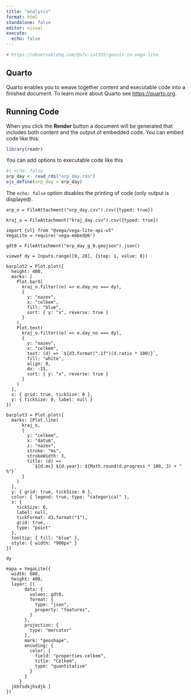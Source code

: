 ```yaml
---
title: "analysis"
format: html
standalone: false
editor: visual
execute: 
  echo: false
---
```


```r
# https://observablehq.com/@sfu-iat355/geovis-in-vega-lite
```

## Quarto

Quarto enables you to weave together content and executable code into a finished document.
To learn more about Quarto see <https://quarto.org>.

## Running Code

When you click the **Render** button a document will be generated that includes both content and the output of embedded code.
You can embed code like this:

```r
library(readr)
```

You can add options to executable code like this

```r
#| echo: false
orp_day <- read_rds("orp_day.rds")
ojs_define(orp_day = orp_day)
```

The `echo: false` option disables the printing of code (only output is displayed).

```ojs
orp_o = FileAttachment("orp_day.csv").csv({typed: true})
```

```ojs
kraj_o = FileAttachment("kraj_day.csv").csv({typed: true})
```

```ojs
import {vl} from "@vega/vega-lite-api-v5"
VegaLite = require('vega-embed@6')
```

```ojs
gdt0 = FileAttachment("orp_day_g_0.geojson").json()
```

```ojs
viewof dy = Inputs.range([0, 28], {step: 1, value: 0})
```

```ojs
barplot2 = Plot.plot({
  height: 400,
  marks: [
    Plot.barX(
      kraj_o.filter((e) => e.day_no === dy),
      {
        y: "nazev",
        x: "celkem",
        fill: "blue",
        sort: { y: "x", reverse: true }
      }
    ),
    Plot.text(
      kraj_o.filter((e) => e.day_no === dy),
      {
        y: "nazev",
        x: "celkem",
        text: (d) => `${d3.format(".1f")(d.ratio * 100)}`,
        fill: "white",
        align: 0,
        dx: -15,
        sort: { y: "x", reverse: true }
      }
    )
  ],
  x: { grid: true, tickSize: 0 },
  y: { tickSize: 0, label: null }
})
```

```ojs
barplot3 = Plot.plot({
  marks: [Plot.line(
      kraj_o,
      {
        y: "celkem",
        x: "datum",
        z: "nazev",
        stroke: "ms",
        strokeWidth: 3,
        title: (d) =>
          `${d.ms} ${d.year}: ${Math.round(d.progress * 100, 3) + " %"}`
      }
    )
  ],
  y: { grid: true, tickSize: 0 },
  color: { legend: true, type: "categorical" },
  x: {
    tickSize: 0,
    label: null,
    tickFormat: d3.format("1"),
    grid: true,
    type: "point"
  },
  tooltip: { fill: "blue" },
  style: { width: "900px" }
})
```

```ojs
dy
```

```ojs
mapa = VegaLite({
  width: 600,
  height: 400,
  layer: [{
       data: {
         values: gdt0,
         format: {
           type: "json",
           property: "features",
         }
       },
       projection: {
         type: "mercator"
       },
       mark: "geoshape",
       encoding: {
         color: { 
           field: "properties.celkem",
           title: "Celkem",
           type: "quantitative"
         }
       }     
     }
  jkhfsdkjhsdjk ]
})
```
